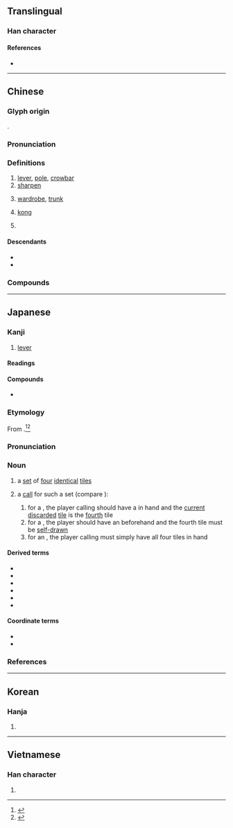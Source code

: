 {{also|杠}}
{{character info}}
==Translingual==

===Han character===
{{Han char|rn=75|rad=木|as=10|sn=14|four=41986|canj=DMBC|ids=⿰木貢}}

====References====
* {{Han ref|kx=0546.251|dkj=15343|dj=0934.150|hdz=21260.040|uh=69D3|ud=27091|bh=BA62|bd=47714}}

----

==Chinese==
{{zh-forms|s=杠|t2=杠}}

===Glyph origin===
{{Han compound|木|貢|ls=psc|c1=s|c2=p|t1=tree}}.

===Pronunciation===
{{zh-pron
|m=gàng
|c=gong3,gung3,lung5
|mn=kòng/kǹg
|mc=
|oc=
|ma=
|cat=n,v
}}

===Definitions===
{{zh-hanzi}}

# [[lever]], [[pole]], [[crowbar]]
# [[sharpen]]
# {{lb|zh|Cantonese}} [[wardrobe]], [[trunk]]
# {{lb|zh|mahjong}} [[kong]]
# {{lb|zh|neologism}} {{zh-short|抬槓}}

====Descendants====
* {{desc|en|kong}}
* {{desc|ja|槓|tr=kan}}

===Compounds===
{{zh-der|槓桿|保險槓|大槓|倔槓頭|單槓|大抬其槓|暗槓|槓夫|攀槓子|穿心槓子|槓頭|槓桿定律|槓子|槓刀|插槓子|敲竹槓|盤槓子|槓房|搶槓|槓子頭|槓牌|槓龜|槓鈴|槓子火燒|槓刀布|槓上了|槓上開花|撬槓|抬槓|雙槓|高低槓|開槓|竹槓|起槓|槓槓的}}

----

==Japanese==

===Kanji===
{{ja-kanji|grade=|rs=木10}}

# [[lever]]

====Readings====
{{ja-readings
|goon=こう
|kanon=こう<かう
|kun=てこ-
}}

====Compounds====
* {{ja-r|槓%桿|こう%かん|[[lever]]}}

===Etymology===
{{ja-kanjitab|yomi=i|カン}}

From {{bor|ja|cmn|sort=かん|槓|tr=gàng}}.<ref>{{R:Kokugo Dai Jiten}}</ref><ref name="DJS">{{R:Daijisen}}</ref>

===Pronunciation===
{{ja-pron|カン}}

===Noun===
{{ja-noun|カン}}

# {{lb|ja|mahjong|sort=かん}} {{short for|ja|槓子|tr=kantsu|dot=:|sort=かん}} a [[set]] of [[four]] [[identical]] [[tile]]s
# {{lb|ja|mahjong}} a [[call]] for such a set (compare {{ncog|en|kong}}):
## for a {{m|ja|明槓|tr=minkan||[[open]] ''kan''}}, the player calling should have a {{m|ja|暗刻|tr=ankō||[[closed]] [[triplet]]}} in hand and the [[current]] [[discard]]ed [[tile]] is the [[fourth]] tile
## for a {{m|ja|加槓|tr=kakan||[[add]]ed ''kan''}}, the player should have an {{m|ja|明刻|tr=minkō||[[open]] triplet}} beforehand and the fourth tile must be [[self-]][[draw]]n
## for an {{m|ja|暗槓|tr=ankan||[[closed]] ''kan''}}, the player calling must simply have all four tiles in hand

====Derived terms====
{{der-top3}}
* {{ja-r|槓%子|カン%ツ}}
* {{ja-r|槓ドラ|カンドラ}}
* {{ja-r|暗%槓|アン%カン}}
* {{ja-r|加%槓|カ%カン}}
* {{ja-r|搶%槓|チャン%カン}}
* {{ja-r|明%槓|ミン%カン}}
{{der-bottom}}

====Coordinate terms====
* {{ja-r|吃|チー|[[call]] for a [[sequence]]|pos=compare {{ncog|en|chow}}}}
* {{ja-r|碰|ポン|call for an [[open]] [[triplet]]|pos=compare {{ncog|en|pung}}}}

===References===
<references/>

----

==Korean==

===Hanja===
{{ko-hanja|hangeul=공|eumhun=|rv=gong|mr=kong|y=kong}}

# {{rfdef|ko|sort=木10}}

----

==Vietnamese==

===Han character===
{{vi-hantu|[[cổng]]|rs=木10}}

# {{rfdef|vi|sort=木10}}